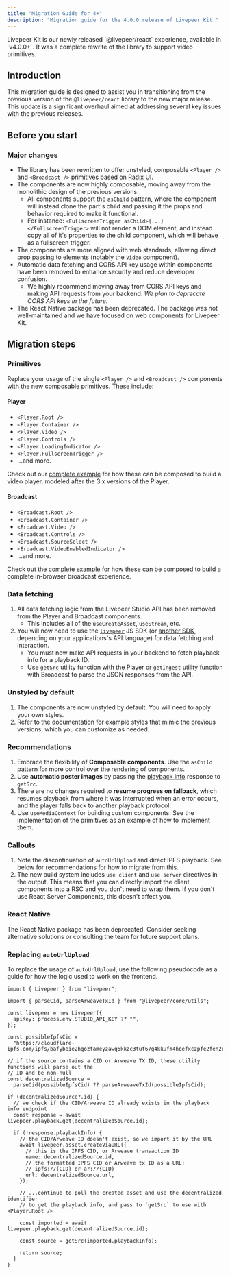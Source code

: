 ```yaml
---
title: "Migration Guide for 4+"
description: "Migration guide for the 4.0.0 release of Livepeer Kit."
---
```


<Info>
  Livepeer Kit is our newly released `@livepeer/react` experience, available in
  `v4.0.0+`. It was a complete rewrite of the library to support video
  primitives.
</Info>

## Introduction

This migration guide is designed to assist you in transitioning from the
previous version of the `@livepeer/react` library to the new major release. This
update is a significant overhaul aimed at addressing several key issues with the
previous releases.

## Before you start

### Major changes

- The library has been rewritten to offer unstyled, composable `<Player />` and
  `<Broadcast />` primitives based on
  [Radix UI](https://www.radix-ui.com/primitives/docs/overview/introduction).
- The components are now highly composable, moving away from the monolithic
  design of the previous versions.
  - All components support the
    [`asChild`](https://www.radix-ui.com/primitives/docs/guides/composition)
    pattern, where the component will instead clone the part's child and passing
    it the props and behavior required to make it functional.
  - For instance: `<FullscreenTrigger asChild>{...}</FullscreenTrigger>` will
    not render a DOM element, and instead copy all of it's properties to the
    child component, which will behave as a fullscreen trigger.
- The components are more aligned with web standards, allowing direct prop
  passing to elements (notably the `Video` component).
- Automatic data fetching and CORS API key usage within components have been
  removed to enhance security and reduce developer confusion.
  - We highly recommend moving away from CORS API keys and making API requests
    from your backend. _We plan to deprecate CORS API keys in the future._
- The React Native package has been deprecated. The package was not
  well-maintained and we have focused on web components for Livepeer Kit.

## Migration steps

### Primitives

Replace your usage of the single `<Player />` and `<Broadcast />` components
with the new composable primitives. These include:

#### Player

- `<Player.Root />`
- `<Player.Container />`
- `<Player.Video />`
- `<Player.Controls />`
- `<Player.LoadingIndicator />`
- `<Player.FullscreenTrigger />`
- ...and more.

Check out our [complete example](/kit/Player) for how these can be composed to
build a video player, modeled after the 3.x versions of the Player.

#### Broadcast

- `<Broadcast.Root />`
- `<Broadcast.Container />`
- `<Broadcast.Video />`
- `<Broadcast.Controls />`
- `<Broadcast.SourceSelect />`
- `<Broadcast.VideoEnabledIndicator />`
- ...and more.

Check out the [complete example](/kit/Broadcast) for how these can be composed
to build a complete in-browser broadcast experience.

### Data fetching

1. All data fetching logic from the Livepeer Studio API has been removed from
   the Player and Broadcast components.
   - This includes all of the `useCreateAsset`, `useStream`, etc.
2. You will now need to use the [`livepeer`](/sdks/javascript) JS SDK (or
   [another SDK](/sdks/introduction), depending on your applications's API
   language) for data fetching and interaction.
   - You must now make API requests in your backend to fetch playback info for a
     playback ID.
   - Use [`getSrc`](/kit/player/get-src) utility function with the Player or
     [`getIngest`](/kit/broadcast/get-ingest) utility function with Broadcast to
     parse the JSON responses from the API.

### Unstyled by default

1. The components are now unstyled by default. You will need to apply your own
   styles.
2. Refer to the documentation for example styles that mimic the previous
   versions, which you can customize as needed.

### Recommendations

1. Embrace the flexibility of **Composable components**. Use the `asChild`
   pattern for more control over the rendering of components.
2. Use **automatic poster images** by passing the
   [playback info](/api-reference/playback/get) response to `getSrc`.
3. There are no changes required to **resume progress on fallback**, which
   resumes playback from where it was interrupted when an error occurs, and the
   player falls back to another playback protocol.
4. Use `useMediaContext` for building custom components. See the implementation
   of the primitives as an example of how to implement them.

### Callouts

1. Note the discontinuation of `autoUrlUpload` and direct IPFS playback. See
   below for recommendations for how to migrate from this.
2. The new build system includes `use client` and `use server` directives in the
   output. This means that you can directly import the client components into a
   RSC and you don't need to wrap them. If you don't use React Server
   Components, this doesn't affect you.

### React Native

The React Native package has been deprecated. Consider seeking alternative
solutions or consulting the team for future support plans.

### Replacing `autoUrlUpload`

To replace the usage of `autoUrlUpload`, use the following pseudocode as a guide
for how the logic used to work on the frontend.

```tsx /api/playback
import { Livepeer } from "livepeer";

import { parseCid, parseArweaveTxId } from "@livepeer/core/utils";

const livepeer = new Livepeer({
  apiKey: process.env.STUDIO_API_KEY ?? "",
});

const possibleIpfsCid =
  "https://cloudflare-ipfs.com/ipfs/bafybeie2hgozfameyzawq6kkzc3tuf67g4kkufm4hoefxczpfe2fen2riu";

// if the source contains a CID or Arweave TX ID, these utility functions will parse out the
// ID and be non-null
const decentralizedSource =
  parseCid(possibleIpfsCid) ?? parseArweaveTxId(possibleIpfsCid);

if (decentralizedSource?.id) {
  // we check if the CID/Arweave ID already exists in the playback info endpoint
  const response = await livepeer.playback.get(decentralizedSource.id);

  if (!response.playbackInfo) {
    // the CID/Arweave ID doesn't exist, so we import it by the URL
    await livepeer.asset.createViaURL({
      // this is the IPFS CID, or Arweave transaction ID
      name: decentralizedSource.id,
      // the formatted IPFS CID or Arweave tx ID as a URL:
      // ipfs://{CID} or ar://{CID}
      url: decentralizedSource.url,
    });

    // ...continue to poll the created asset and use the decentralized identifier
    // to get the playback info, and pass to `getSrc` to use with <Player.Root />

    const imported = await livepeer.playback.get(decentralizedSource.id);

    const source = getSrc(imported.playbackInfo);

    return source;
  }
}
```

